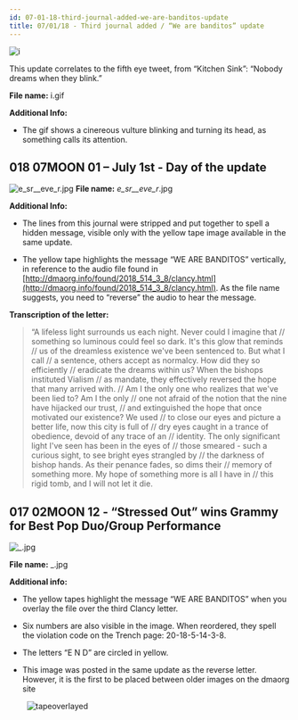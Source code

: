 ```yaml
---
id: 07-01-18-third-journal-added-we-are-banditos-update
title: 07/01/18 - Third journal added / “We are banditos” update
---
```


![i](./assets/i.gif)

This update correlates to the fifth eye tweet, from “Kitchen Sink”: “Nobody dreams when they blink.”

**File name:** i.gif

**Additional Info:**
- The gif shows a cinereous vulture blinking and turning its head, as something calls its attention.

## 018 07MOON 01 – July 1st - Day of the update

![_e_sr__eve_r_.jpg](./assets/_e_sr__eve_r_.jpg)
**File name:** _e_sr__eve_r_.jpg

**Additional Info:**

- The lines from this journal were stripped and put together to spell a hidden message, visible only with the yellow tape image available in the same update.

- The yellow tape highlights the message “WE ARE BANDITOS” vertically, in reference to the audio file found in [http://dmaorg.info/found/2018_514_3_8/clancy.html](http://dmaorg.info/found/2018_514_3_8/clancy.html). As the file name suggests, you need to “reverse” the audio to hear the message.

**Transcription of the letter:**
> “A lifeless light surrounds us each night. Never could I imagine that // something so luminous could feel so dark. It's this glow that reminds // us of the dreamless existence we've been sentenced to. But what I call // a sentence, others accept as normalcy. How did they so efficiently // eradicate the dreams within us? When the bishops instituted Vialism // as mandate, they effectively reversed the hope that many arrived with. // Am I the only one who realizes that we've been lied to? Am I the only // one not afraid of the notion that the nine have hijacked our trust, // and extinguished the hope that once motivated our existence? We used // to close our eyes and picture a better life, now this city is full of // dry eyes caught in a trance of obedience, devoid of any trace of an // identity. The only significant light I've seen has been in the eyes of // those smeared - such a curious sight, to see bright eyes strangled by // the darkness of bishop hands. As their penance fades, so dims their // memory of something more. My hope of something more is all I have in // this rigid tomb, and I will not let it die.


## 017 02MOON 12 - “Stressed Out” wins Grammy for Best Pop Duo/Group Performance
![_.jpg](./assets/_.jpg)

**File name:** _.jpg

**Additional info:**

- The yellow tapes highlight the message “WE ARE BANDITOS” when you overlay the file over the third Clancy letter.

- Six numbers are also visible in the image. When reordered, they spell the violation code on the Trench page: 20-18-5-14-3-8.

- The letters “E N D” are circled in yellow.

- This image was posted in the same update as the reverse letter. However, it is the first to be placed between older images on the dmaorg site

&nbsp;&nbsp;&nbsp;&nbsp;&nbsp;&nbsp;&nbsp;&nbsp;![tapeoverlayed](./assets/_withnote.png)
